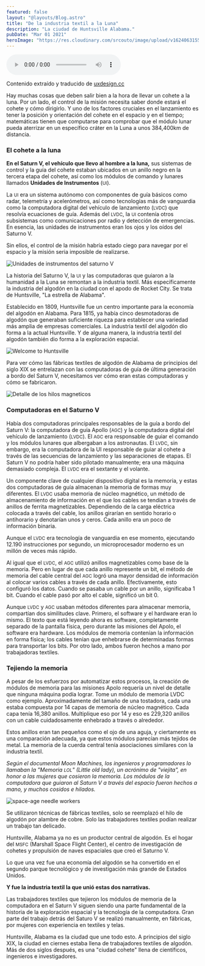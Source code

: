 ```yaml
---
featured: false
layout: "@layouts/Blog.astro"
title: "De la industria textil a la Luna"
description: "La ciudad de Huntsville Alabama."
pubDate: "Mar 01 2021"
heroImage: "https://res.cloudinary.com/srcouto/image/upload/v1624063155/Next-srcouto/de-la-industria-textil-a-la-luna/banner.png"
---
```



<audio controls class="w-full max-w-2xl mx-auto ">
  <source
    src="https://res.cloudinary.com/srcouto/video/upload/q_42/v1624413641/Next-srcouto/de-la-industria-textil-a-la-luna/de-la-industria-textil-a-la-luna_knfawb.ogg"
    type="audio/ogg"
  />
  <source
    src="https://res.cloudinary.com/srcouto/video/upload/q_42/v1624413641/Next-srcouto/de-la-industria-textil-a-la-luna/de-la-industria-textil-a-la-luna_knfawb.mp3"
    type="audio/mpeg"
  />
  Elemento audio
</audio>

Contenido extraído y traducido de <a href="https://uxdesign.cc/how-the-cotton-mill-put-a-man-on-the-moon-3ddf7e7f6281" class="external-link" target="_blank" rel="noopener noreferrer">uxdesign.cc</a>

Hay muchas cosas que deben salir bien a la hora de llevar un cohete a la luna. Por un lado, el control de la misión necesita saber donde estará el cohete y cómo dirigirlo. Y uno de los factores cruciales en el lanzamiento es tener la posición y orientación del cohete en el espacio y en el tiempo; matemáticas tienen que computarse para comprobar que el módulo lunar pueda aterrizar en un específico cráter en la Luna a unos 384,400km de distancia.

### El cohete a la luna

**En el Saturn V, el vehículo que llevo al hombre a la luna,** sus sistemas de control y la guía del cohete estaban ubicados en un anillo negro en la tercera etapa del cohete, así como los módulos de comando y lunares llamados **Unidades de Instrumentos** (<small>UI</small>).

La <small>UI</small> era un sistema autónomo con componentes de guía básicos como radar, telemetría y acelerómetros, así como tecnologías más de vanguardia como la computadora digital del vehículo de lanzamiento (<small>LVDC</small>) que resolvía ecuaciones de guía. Además del <small>LVDC</small>, la <small>UI</small> contenía otros subsistemas como comunicaciones por radio y detección de emergencias. En esencia, las unidades de instrumentos eran los ojos y los oídos del Saturno V.

Sin ellos, el control de la misión habría estado ciego para navegar por el espacio y la misión seria imposible de realizarse.

<Img
  alt="Unidades de instrumentos del saturno V"
  src="https://res.cloudinary.com/srcouto/image/upload/v1624063156/Next-srcouto/de-la-industria-textil-a-la-luna/saturn-apollo_mywqra.jpg"
  width={1024}
  height={648}
  placeholder="blurred"
  loading="lazy"
  decoding="async"
/>

La historia del Saturno V, la <small>UI</small> y las computadoras que guiaron a la humanidad a la Luna se remontan a la industria textil. Más específicamente la industria del algodón en la ciudad con el apodo de Rocket City. Se trata de Huntsville, "La estrella de Alabama".

Establecido en 1809, Huntsville fue un centro importante para la economía del algodón en Alabama. Para 1815, ya había cinco desmotadoras de algodón que generaban suficiente riqueza para establecer una variedad más amplia de empresas comerciales. La industria textil del algodón dio forma a la actual Huntsville. Y de alguna manera, la industria textil del algodón también dio forma a la exploración espacial.

<Img
  alt="Welcome to Huntsville"
  src="https://res.cloudinary.com/srcouto/image/upload/v1624063157/Next-srcouto/de-la-industria-textil-a-la-luna/huntsville-alabama-rocket-city_zcngao.jpg"
  placeholder="blurred"
  width={1900}
  height={1200}
/>

Para ver cómo las fábricas textiles de algodón de Alabama de principios del siglo XIX se entrelazan con las computadoras de guía de última generación a bordo del Saturn V, necesitamos ver cómo eran estas computadoras y cómo se fabricaron.

<Img
  alt="Detalle de los hilos magneticos"
  src="https://res.cloudinary.com/srcouto/image/upload/c_fill,w_1400/v1624063157/Next-srcouto/de-la-industria-textil-a-la-luna/wave-saturn.jpg"
  placeholder="blurred"
  width={1400}
  height={934}
/>

### Computadoras en el Saturno V

Había dos computadoras principales responsables de la guía a bordo del Saturn V: la computadora de guía Apollo (<small>AGC</small>) y la computadora digital del vehículo de lanzamiento (<small>LVDC</small>). El <small>AGC</small> era responsable de guiar el comando y los módulos lunares que albergaban a los astronautas. El <small>LVDC</small>, sin embargo, era la computadora de la UI responsable de guiar al cohete a través de las secuencias de lanzamiento y las separaciones de etapas. El Saturn V no podría haber sido pilotado manualmente; era una máquina demasiado compleja. El <small>LVDC</small> era el sextante y el volante.

Un componente clave de cualquier dispositivo digital es la memoria, y estas dos computadoras de guía almacenan la memoria de formas muy diferentes. El <small>LVDC</small> usaba memoria de núcleo magnético, un método de almacenamiento de información en el que los cables se tendían a través de anillos de ferrita magnetizables. Dependiendo de la carga eléctrica colocada a través del cable, los anillos girarían en sentido horario o antihorario y denotarían unos y ceros. Cada anillo era un poco de información binaria.

Aunque el <small>LVDC</small> era tecnología de vanguardia en ese momento, ejecutando 12.190 instrucciones por segundo, un microprocesador moderno es un millón de veces más rápido.

Al igual que el <small>LVDC</small>, el <small>AGC</small> utilizó anillos magnetizables como base de la memoria. Pero en lugar de que cada anillo represente un bit, el método de memoria del cable central del <small>AGC</small> logró una mayor densidad de información al colocar varios cables a través de cada anillo. Efectivamente, esto configuró los datos. Cuando se pasaba un cable por un anillo, significaba 1 bit. Cuando el cable pasó por alto el cable, significó un bit 0.

Aunque <small>LVDC</small> y <small>AGC</small> usaban métodos diferentes para almacenar memoria, compartían dos similitudes clave. Primero, el software y el hardware eran lo mismo. El texto que está leyendo ahora es software, completamente separado de la pantalla física, pero durante las misiones del Apolo, el software era hardware. Los módulos de memoria contenían la información en forma física; los cables tenían que enhebrarse de determinadas formas para transportar los bits. Por otro lado, ambos fueron hechos a mano por trabajadoras textiles.

### Tejiendo la memoria

A pesar de los esfuerzos por automatizar estos procesos, la creación de módulos de memoria para las misiones Apolo requería un nivel de detalle que ninguna máquina podía lograr. Tome un módulo de memoria LVDC como ejemplo. Aproximadamente del tamaño de una tostadora, cada una estaba compuesta por 14 capas de memoria de núcleo magnético. Cada capa tenía 16,380 anillos. Multiplique eso por 14 y eso es 229,320 anillos con un cable cuidadosamente enhebrado a través o alrededor.

Estos anillos eran tan pequeños como el ojo de una aguja, y ciertamente es una comparación adecuada, ya que estos módulos parecían más tejidos de metal. La memoria de la cuerda central tenía asociaciones similares con la industria textil.

<cite title="Memoria LOL (Little old lady)">
  Según el documental Moon Machines, los ingenieros y programadores lo llamaban la "Memoria <small>LOL</small>" (Little
  old lady), un acrónimo de "viejita", en honor a las mujeres que cosieron la memoria. Los módulos de la computadora que
  guiaron al Saturn V a través del espacio fueron hechos a mano, y muchos cosidos e hilados.
</cite>

<Img
  alt="space-age needle workers"
  src="https://res.cloudinary.com/srcouto/image/upload/v1624063156/Next-srcouto/de-la-industria-textil-a-la-luna/memorias-lol_g1qgyk.jpg"
  placeholder="blurred"
  width={1024}
  height={735}
/>

Se utilizaron técnicas de fábricas textiles, solo se reemplazó el hilo de algodón por alambre de cobre. Solo las trabajadores textiles podían realizar un trabajo tan delicado.

Huntsville, Alabama ya no es un productor central de algodón. Es el hogar del <small>MSFC</small> (Marshall Space Flight Center), el centro de investigación de cohetes y propulsión de naves espaciales que creó el Saturno V.

Lo que una vez fue una economía del algodón se ha convertido en el segundo parque tecnológico y de investigación más grande de Estados Unidos.

**Y fue la industria textil la que unió estas dos narrativas.**

Las trabajadores textiles que tejieron los módulos de memoria de la computadora en el Saturn V siguen siendo una parte fundamental de la historia de la exploración espacial y la tecnología de la computadora. Gran parte del trabajo detrás del Saturo V se realizó manualmente, en fábricas, por mujeres con experiencia en textiles y telas.

Huntsville, Alabama es la ciudad que une todo esto. A principios del siglo XIX, la ciudad en ciernes estaba llena de trabajadores textiles de algodón. Más de dos siglos después, es una "ciudad cohete" llena de científicos, ingenieros e investigadores.
